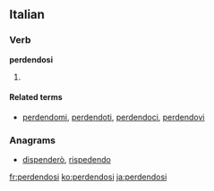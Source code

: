 ==Italian==

===Verb===
'''perdendosi'''

# {{gerund of|perdersi|lang=it}}

====Related terms====
* [[perdendomi]], [[perdendoti]], [[perdendoci]], [[perdendovi]]

===Anagrams===
* [[dispenderò#Italian|dispenderò]], [[rispedendo#Italian|rispedendo]]

[[fr:perdendosi]]
[[ko:perdendosi]]
[[ja:perdendosi]]
